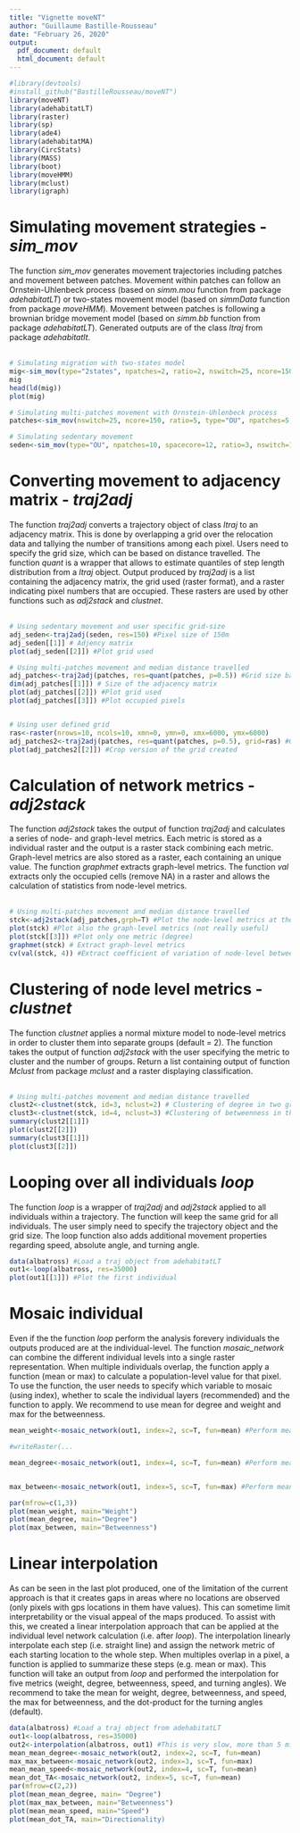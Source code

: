 ```yaml
---
title: "Vignette moveNT"
author: "Guillaume Bastille-Rousseau"
date: "February 26, 2020"
output:
  pdf_document: default
  html_document: default
---
```



``` r
#library(devtools)
#install_github("BastilleRousseau/moveNT")
library(moveNT)
library(adehabitatLT)
library(raster)
library(sp)
library(ade4)
library(adehabitatMA)
library(CircStats)
library(MASS)
library(boot)
library(moveHMM)
library(mclust)
library(igraph)
```

# Simulating movement strategies  - *sim_mov*

The function *sim_mov* generates movement trajectories including patches and movement between patches. Movement within patches can follow an Ornstein-Uhlenbeck process (based on *simm.mou* function from package *adehabitatLT*) or two-states movement model (based on *simmData* function from package *moveHMM*). Movement between patches is following a brownian bridge movement model (based on *simm.bb* function from package *adehabitatLT*). Generated outputs are of the class *ltraj* from package *adehabitatlt*.<br> <br>
\newline

``` r
# Simulating migration with two-states model 
mig<-sim_mov(type="2states", npatches=2, ratio=2, nswitch=25, ncore=150, grph=F)
mig
head(ld(mig))
plot(mig)

# Simulating multi-patches movement with Ornstein-Uhlenbeck process 
patches<-sim_mov(nswitch=25, ncore=150, ratio=5, type="OU", npatches=5, grph=T)

# Simulating sedentary movement
seden<-sim_mov(type="OU", npatches=10, spacecore=12, ratio=3, nswitch=150, ncore=20, grph=T)

```


# Converting movement to adjacency matrix  - *traj2adj*

The function *traj2adj* converts a trajectory object of class *ltraj* to an adjacency matrix. This is done by overlapping a grid over the relocation data and tallying the number of transitions among each pixel. Users need to specify the grid size, which can be based on distance travelled. The function *quant* is a wrapper that allows to estimate quantiles of step length distribution from a *ltraj* object. Output produced by *traj2adj* is a list containing the adjacency matrix, the grid used (raster format), and a raster indicating pixel numbers that are occupied. These rasters are used by other functions such as *adj2stack* and *clustnet*. <br> <br>
\newline

``` r
# Using sedentary movement and user specific grid-size 
adj_seden<-traj2adj(seden, res=150) #Pixel size of 150m 
adj_seden[[1]] # Adjency matrix 
plot(adj_seden[[2]]) #Plot grid used

# Using multi-patches movement and median distance travelled 
adj_patches<-traj2adj(patches, res=quant(patches, p=0.5)) #Grid size based on median
dim(adj_patches[[1]]) # Size of the adjacency matrix 
plot(adj_patches[[2]]) #Plot grid used
plot(adj_patches[[3]]) #Plot occupied pixels 


# Using user defined grid
ras<-raster(nrows=10, ncols=10, xmn=0, ymn=0, xmx=6000, ymx=6000)
adj_patches2<-traj2adj(patches, res=quant(patches, p=0.5), grid=ras) #Grid size based on median
plot(adj_patches2[[2]]) #Crop version of the grid created 
```


# Calculation of network metrics  - *adj2stack*

The function *adj2stack* takes the output of function *traj2adj* and calculates a series of node- and graph-level metrics. Each metric is stored as a individual raster and the output is a raster stack combining each metric. Graph-level metrics are also stored as a raster, each containing an unique value. The function *graphmet* extracts graph-level metrics. The function *val* extracts only the occupied cells (remove NA) in a raster and allows the calculation of statistics from node-level metrics. <br> <br>
\newline  

``` r
# Using multi-patches movement and median distance travelled 
stck<-adj2stack(adj_patches,grph=T) #Plot the node-level metrics at the same time 
plot(stck) #Plot also the graph-level metrics (not really useful)
plot(stck[[3]]) #Plot only one metric (degree)
graphmet(stck) # Extract graph-level metrics 
cv(val(stck, 4)) #Extract coefficient of variation of node-level betweenness.  
```


# Clustering of node level metrics   - *clustnet*
The function *clustnet* applies a normal mixture model to node-level metrics in order to cluster them into separate groups (default = 2). The function takes the output of function *adj2stack* with the user specifying the metric to cluster and the number of groups. Return a list containing output of function *Mclust* from package *mclust* and a raster displaying classification. <br> <br>
\newline

``` r
# Using multi-patches movement and median distance travelled 
clust2<-clustnet(stck, id=3, nclust=2) # Clustering of degree in two groups
clust3<-clustnet(stck, id=4, nclust=3) #Clustering of betweenness in three groups 
summary(clust2[[1]])
plot(clust2[[2]])
summary(clust3[[1]])
plot(clust3[[2]])
```


# Looping over all individuals *loop*

The function *loop* is a wrapper of *traj2adj* and *adj2stack* applied to all individuals within a trajectory. The function will keep the same grid for all individuals. The user simply need to specify the trajectory object and the grid size. The loop function also adds additional movement properties regarding speed, absolute angle, and turning angle. 


``` r
data(albatross) #Load a traj object from adehabitatLT
out1<-loop(albatross, res=35000)
plot(out1[[1]]) #Plot the first individual
```



# Mosaic individual

Even if the the function *loop* perform the analysis forevery individuals the outputs produced are at the individual-level. The function *mosaic_network* can combine the different individual levels into a single raster representation. When multiple individuals overlap, the function apply a function (mean or max) to calculate a population-level value for that pixel. To use the function, the user needs to specify which variable to mosaic (using index), whether to scale the individual layers (recommended) and the function to apply. We recommend to use mean for degree and weight and max for the betweenness. 

``` r
mean_weight<-mosaic_network(out1, index=2, sc=T, fun=mean) #Perform mean weight (not-interpolated)

#writeRaster(...

mean_degree<-mosaic_network(out1, index=4, sc=T, fun=mean) #Perform mean weight (not-interpolated)


max_between<-mosaic_network(out1, index=5, sc=T, fun=max) #Perform mean weight (not-interpolated)

par(mfrow=c(1,3))
plot(mean_weight, main="Weight")
plot(mean_degree, main="Degree")
plot(max_between, main="Betweenness")
```


# Linear interpolation 
As can be seen in the last plot produced, one of the limitation of the current approach is that it creates gaps in areas where no locations are observed (only pixels with gps locations in them have values). This can sometime limit interpretability or the visual appeal of the maps produced. To assist with this, we created a linear interpolation approach that can be applied at the individual level network calculation (i.e. after *loop*). The interpolation linearly interpolate each step (i.e. straight line) and assign the network metric of each starting location to the whole step. When multiples overlap in a pixel, a function is applied to summarize these steps (e.g. mean or max). This function will take an output from *loop* and performed the interpolation for five metrics (weight, degree, betweenness, speed, and turning angles). We recommend to take the mean for weight, degree, betweenness, and speed, the max for betweenness, and the dot-product for the turning angles (default).   

``` r
data(albatross) #Load a traj object from adehabitatLT
out1<-loop(albatross, res=35000)
out2<-interpolation(albatross, out1) #This is very slow, more than 5 minutes
mean_mean_degree<-mosaic_network(out2, index=2, sc=T, fun=mean)
max_max_between<-mosaic_network(out2, index=3, sc=T, fun=max)
mean_mean_speed<-mosaic_network(out2, index=4, sc=T, fun=mean)
mean_dot_TA<-mosaic_network(out2, index=5, sc=T, fun=mean)
par(mfrow=c(2,2))
plot(mean_mean_degree, main= "Degree")
plot(max_max_between, main="Betweenness")
plot(mean_mean_speed, main="Speed")
plot(mean_dot_TA, main="Directionality)
```
